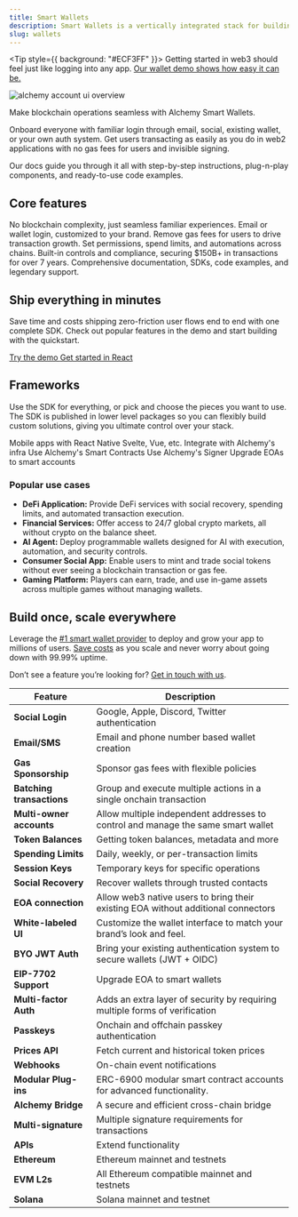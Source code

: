 ```yaml
---
title: Smart Wallets
description: Smart Wallets is a vertically integrated stack for building apps that support ERC-4337 smart accounts, Signer integrations, sponsoring gas, bundlers, and an SDK.
slug: wallets
---
```


<Tip style={{ background: "#ECF3FF" }}>
  Getting started in web3 should feel just like logging into any app. [Our
  wallet demo shows how easy it can be.](https://demo.alchemy.com/)
</Tip>

<img
  src="/images/wallets/smart-wallets-overview.png"
  alt="alchemy account ui overview"
/>

Make blockchain operations seamless with Alchemy Smart Wallets.

Onboard everyone with familiar login through email, social, existing wallet, or your own auth system. Get users transacting as easily as you do in web2 applications with no gas fees for users and invisible signing.

Our docs guide you through it all with step-by-step instructions, plug-n-play components, and ready-to-use code examples.

## Core features

<CardGroup cols={3}>
  <Card
    title="Web2 UX, onchain"
    icon="bolt"
    iconPosition="top"
    style={{ textAlign: "left", alignItems: "flex-start" }}
  >
    No blockchain complexity, just seamless familiar experiences.
  </Card>
  <Card
    title="Seamless user onboarding"
    icon="user-plus"
    iconPosition="top"
    style={{ textAlign: "left", alignItems: "flex-start" }}
  >
    Email or wallet login, customized to your brand.
  </Card>
  <Card
    title="Gasless transactions"
    icon="gas-pump"
    iconPosition="top"
    style={{ textAlign: "left", alignItems: "flex-start" }}
  >
    Remove gas fees for users to drive transaction growth.
  </Card>
  <Card
    title="Powerful wallet policies"
    icon="sliders"
    iconPosition="top"
    style={{ textAlign: "left", alignItems: "flex-start" }}
  >
    Set permissions, spend limits, and automations across chains.
  </Card>
  <Card
    title="Security at scale"
    icon="shield"
    iconPosition="top"
    style={{ textAlign: "left", alignItems: "flex-start" }}
  >
    Built-in controls and compliance, securing $150B+ in transactions for over 7
    years.
  </Card>
  <Card
    title="All-in-one platform"
    icon="screwdriver-wrench"
    iconPosition="top"
    style={{ textAlign: "left", alignItems: "flex-start" }}
  >
    Comprehensive documentation, SDKs, code examples, and legendary support.
  </Card>
</CardGroup>

<div style={{ background: '#ECF3FF', borderRadius: '24px', padding: '1rem', textAlign: 'center' }}>
  <h2 style={{ marginTop: "1em", marginBottom: "1em"}}>Ship everything in minutes</h2>
  <p>
    Save time and costs shipping zero-friction user flows end to end with one complete SDK. 
    Check out popular features in the demo and start building with the quickstart.
  </p>

  <p style={{ display: 'flex', gap: '0.5rem', justifyContent: 'center' }}>
      <a href="https://demo.alchemy.com/"
         style={{ background: '#ffffff', color: '#475569', border: '1px solid #E2E8F0', height: '36px', padding: '0 16px', borderRadius: '6px', lineHeight: 1, textDecoration: 'none', display: 'inline-flex', alignItems: 'center', justifyContent: 'center' }}>
        Try the demo
      </a>
      <a href="/wallets/react/overview"
         style={{ background: '#363FF9', color: '#ffffff', borderRadius: '6px', height: '36px', padding: '0 16px', lineHeight: 1, textDecoration: 'none', display: 'inline-flex', alignItems: 'center', justifyContent: 'center' }}>
        Get started in React
      </a>
    </p>
</div>

## Frameworks

Use the SDK for everything, or pick and choose the pieces you want to use. The SDK is published in lower level packages so you can flexibly build custom solutions, giving you ultimate control over your stack.

<CardGroup cols={2}>
  <Card
    title="React Native"
    icon="fa-brands fa-react"
    iconPosition="top"
    style={{ textAlign: "left", alignItems: "flex-start" }}
    href="/wallets/react-native/overview"
  >
    Mobile apps with React Native
  </Card>
  <Card
    title="Other JS Frameworks"
    icon="ellipsis"
    iconPosition="top"
    style={{ textAlign: "left", alignItems: "flex-start" }}
    href="/wallets/core/overview"
  >
    Svelte, Vue, etc.
  </Card>
  <Card
    title="Infra"
    icon="wrench"
    iconPosition="top"
    style={{ textAlign: "left", alignItems: "flex-start" }}
    href="/wallets/infra/overview"
  >
    Integrate with Alchemy's infra
  </Card>
  <Card
    title="Smart Contracts"
    icon="file-contract"
    iconPosition="top"
    style={{ textAlign: "left", alignItems: "flex-start" }}
    href="/wallets/smart-contracts/overview"
  >
    Use Alchemy's Smart Contracts
  </Card>
  <Card
    title="Signer"
    icon="pen-clip"
    iconPosition="top"
    style={{ textAlign: "left", alignItems: "flex-start" }}
    href="/signer/overview"
  >
    Use Alchemy's Signer
  </Card>
  <Card
    title="EIP-7702"
    icon="diamond"
    iconPosition="top"
    style={{ textAlign: "left", alignItems: "flex-start" }}
    href="/wallets/react/using-7702"
  >
    Upgrade EOAs to smart accounts
  </Card>
</CardGroup>

### Popular use cases

- **DeFi Application:** Provide DeFi services with social recovery, spending limits, and automated transaction execution.
- **Financial Services:** Offer access to 24/7 global crypto markets, all without crypto on the balance sheet.
- **AI Agent:** Deploy programmable wallets designed for AI with execution, automation, and security controls.
- **Consumer Social App:** Enable users to mint and trade social tokens without ever seeing a blockchain transaction or gas fee.
- **Gaming Platform:** Players can earn, trade, and use in-game assets across multiple games without managing wallets.

## Build once, scale everywhere

Leverage the [#1 smart wallet provider](https://www.bundlebear.com/erc4337-factories/all) to deploy and grow your app to millions of users. [Save costs](https://www.alchemy.com/blog/the-most-affordable-smart-wallet) as you scale and never worry about going down with 99.99% uptime.

Don’t see a feature you’re looking for? [Get in touch with us](mailto:smart-wallets@alchemy.com).

| Feature                   | Description                                                                       |
| ------------------------- | --------------------------------------------------------------------------------- |
| **Social Login**          | Google, Apple, Discord, Twitter authentication                                    |
| **Email/SMS**             | Email and phone number based wallet creation                                      |
| **Gas Sponsorship**       | Sponsor gas fees with flexible policies                                           |
| **Batching transactions** | Group and execute multiple actions in a single onchain transaction                |
| **Multi-owner accounts**  | Allow multiple independent addresses to control and manage the same smart wallet  |
| **Token Balances**        | Getting token balances, metadata and more                                         |
| **Spending Limits**       | Daily, weekly, or per-transaction limits                                          |
| **Session Keys**          | Temporary keys for specific operations                                            |
| **Social Recovery**       | Recover wallets through trusted contacts                                          |
| **EOA connection**        | Allow web3 native users to bring their existing EOA without additional connectors |
| **White-labeled UI**      | Customize the wallet interface to match your brand’s look and feel.               |
| **BYO JWT Auth**          | Bring your existing authentication system to secure wallets (JWT + OIDC)          |
| **EIP-7702 Support**      | Upgrade EOA to smart wallets                                                      |
| **Multi-factor Auth**     | Adds an extra layer of security by requiring multiple forms of verification       |
| **Passkeys**              | Onchain and offchain passkey authentication                                       |
| **Prices API**            | Fetch current and historical token prices                                         |
| **Webhooks**              | On-chain event notifications                                                      |
| **Modular Plug-ins**      | ERC-6900 modular smart contract accounts for advanced functionality.              |
| **Alchemy Bridge**        | A secure and efficient cross-chain bridge                                         |
| **Multi-signature**       | Multiple signature requirements for transactions                                  |
| **APIs**                  | Extend functionality                                                              |
| **Ethereum**              | Ethereum mainnet and testnets                                                     |
| **EVM L2s**               | All Ethereum compatible mainnet and testnets                                      |
| **Solana**                | Solana mainnet and testnet                                                        |
